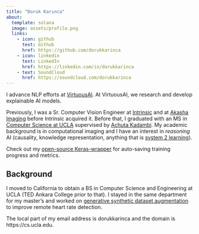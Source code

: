 ```yaml
---
title: "Doruk Karınca"
about:
  template: solana
  image: assets/profile.png
  links:
    - icon: github
      text: Github
      href: https://github.com/dorukkarinca
    - icon: linkedin
      text: LinkedIn
      href: https://linkedin.com/in/dorukkarinca
    - text: SoundCloud
      href: https://soundcloud.com/dorukkarinca
---
```


I advance NLP efforts at [VirtuousAI](https://virtuousai.com). At VirtuousAI, we research and develop explainable AI models.

Previously, I was a Sr. Computer Vision Engineer at [Intrinsic](https://intrinsic.ai) and at [Akasha Imaging](https://akasha.im) before Intrinsic acquired it. Before that, I graduated with an MS in [Computer Science at UCLA](https://cs.ucla.edu) supervised by [Achuta Kadambi](https://visual.ee.ucla.edu). My academic background is in computational imaging and I have an interest in *reasoning* AI (causality, knowledge representation, anything that is [system 2 learning](https://bdtechtalks.com/2019/12/23/yoshua-bengio-neurips-2019-deep-learning/)).

Check out my [open-source Keras-wrapper](https://github.com/dorukkarinca/keras-buoy) for auto-saving training progress and metrics.

Background
------
I moved to California to obtain a BS in Computer Science and Engineering at UCLA (TED Ankara College prior to that). I stayed in the same department for my master's and worked on [generative synthetic dataset augmentation](https://dorukkarinca.com/publications/2021-06-10-overcoming-difficulty-in-obtaining) to improve remote heart rate detection.

The local part of my email address is dorukkarinca and the domain is https://cs.ucla.edu.